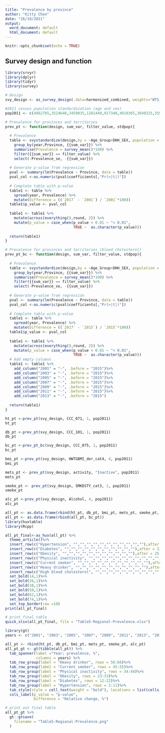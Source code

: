 ```yaml
---
title: "Prevalence by province"
author: "Kitty Chen"
date: "26/10/2021"
output:
  word_document: default
  html_document: default
---
```


```r
knitr::opts_chunk$set(echo = TRUE)
```

## Survey design and function
```r
library(srvyr)
library(dplyr)
library(tidyr)
library(survey)

# Design
svy_design <- as_survey_design(.data=harmonized_combined, weights="WTS_M")

#2011 census population standardization (age and sex)
pop2011 <- c(4962765,3524640,3459035,1281440,917340,4910365,3649325,3593270,1393345,1352950)

# Prevalence for provinces and territories
prev_pt <- function(design, sum_var, filter_value, stdpop){
  
  # Prevalence 
  table <- svystandardize(design,by = ~Age_Group+DHH_SEX, population = stdpop)%>%
    group_by(year,Province, {{sum_var}}) %>%
    summarise(Prevalence = survey_mean()*100) %>%
    filter({{sum_var}} == filter_value) %>%
    select(-Prevalence_se, -{{sum_var}})
  
  # Generate p-value from regression
  pval <- summary(lm(Prevalence ~ Province, data = table))
  pval_col <-as.numeric(pval$coefficients[,"Pr(>|t|)"])
  
  # Complete table with p-value
  table1 <- table %>%
    spread(year, Prevalence) %>%
    mutate(Difference = ((`2017` - `2001`) / `2001`*100))
  table1$p_value <- pval_col
  
  table1 <- table1 %>% 
    mutate(across(everything(),round, 2)) %>%
    mutate(p_value = case_when(p_value < 0.01 ~ "< 0.01",
                               TRUE ~  as.character(p_value)))
  
  return(table1)
}

# Prevalence for provinces and territories (blood cholesterol)
prev_pt_bc <- function(design, sum_var, filter_value, stdpop){
  
  # Prevalence 
  table <- svystandardize(design,by = ~Age_Group+DHH_SEX, population = stdpop)%>%
    group_by(year,Province, {{sum_var}}) %>%
    summarise(Prevalence = survey_mean()*100) %>%
    filter({{sum_var}} == filter_value) %>%
    select(-Prevalence_se, -{{sum_var}})
  
  # Generate p-value from regression
  pval <- summary(lm(Prevalence ~ Province, data = table))
  pval_col <-as.numeric(pval$coefficients[,"Pr(>|t|)"])
  
  # Complete table with p-value
  table1 <- table %>%
    spread(year, Prevalence) %>%
    mutate(Difference = ((`2017` - `2015`) / `2015`*100))
  table1$p_value <- pval_col
  
  table1 <- table1 %>% 
    mutate(across(everything(),round, 2)) %>%
    mutate(p_value = case_when(p_value < 0.01 ~ "< 0.01",
                               TRUE ~  as.character(p_value)))
  # Add empty columns
  table1 <- table1 %>%
    add_column("2001" = "-", .before = "2015")%>%
    add_column("2003" = "-", .before = "2015")%>%
    add_column("2005" = "-", .before = "2015")%>%
    add_column("2007" = "-", .before = "2015")%>%
    add_column("2009" = "-", .before = "2015")%>%
    add_column("2011" = "-", .before = "2015")%>%
    add_column("2013" = "-", .before = "2015") 
  
  return(table1)
}
```


```r
ht_pt <-prev_pt(svy_design, CCC_071, 1, pop2011)
ht_pt
```

```r
db_pt <-prev_pt(svy_design, CCC_101, 1, pop2011)
db_pt
```

```r
bc_pt <-prev_pt_bc(svy_design, CCC_075, 1, pop2011)
bc_pt
```

```r
bmi_pt <-prev_pt(svy_design, HWTGBMI_der_cat4, 4, pop2011)
bmi_pt
```

```r
mets_pt <- prev_pt(svy_design, activity, "Inactive", pop2011)
mets_pt
```

```r
smoke_pt <- prev_pt(svy_design, SMKDSTY_cat3, 1, pop2011)
smoke_pt
```

```r
alc_pt <-prev_pt(svy_design, Alcohol, 4, pop2011)
alc_pt
```

```r
all_pt <- as.data.frame(rbind(ht_pt, db_pt, bmi_pt, mets_pt, smoke_pt, alc_pt))
all_pt <- as.data.frame(rbind(all_pt, bc_pt))
library(huxtable)
library(Rcpp)

all_pt_final<-as_hux(all_pt) %>%
  theme_article()%>%
  insert_row(c("Hypertension", "","","","","","","","","","",""),after = 1) %>%
  insert_row(c("Diabetes", "","","","","","","","","","",""),after = 13) %>%
  insert_row(c("Obesity", "","","","","","","","","","",""),after = 25) %>%
  insert_row(c("Physical inactivity", "","","","","","","","","","",""),after = 37) %>%
  insert_row(c("Current smoker", "","","","","","","","","","",""),after = 49) %>%
  insert_row(c("Heavy drinker", "","","","","","","","","","",""),after = 61) %>%
  insert_row(c("High blood cholesterol", "","","","","","","","","","",""),after = 73)%>%
  set_bold(14,1)%>%
  set_bold(26,1)%>%
  set_bold(38,1)%>%
  set_bold(50,1)%>%
  set_bold(62,1)%>%
  set_bold(74,1)%>%
  set_top_border(row =10) 
print(all_pt_final)

# print final table
quick_xlsx(all_pt_final, file = "Table5-Regional-Prevalence.xlsx")
```

```r
library(gt)
years <- c("2001", "2003", "2005", "2007", "2009", "2011", "2013", "2015", "2017")

all_pt <- rbind(ht_pt, db_pt, bmi_pt, mets_pt, smoke_pt, alc_pt)
all_pt_gt <- gt(tibble(all_pt)) %>%
  tab_spanner(label ="Year; prevalence, %",
              columns = years) %>%
  tab_row_group(label = "Heavy drinker", rows = 56:66)%>%
  tab_row_group(label = "Current smoker", rows = 45:55)%>%
  tab_row_group(label = "Physical inactivity", rows = 34:44)%>%
  tab_row_group(label = "Obesity", rows = 23:33)%>%
  tab_row_group(label = "Diabetes", rows = 12:22)%>%
  tab_row_group(label = "Hypertension", rows = 1:11)%>%
  tab_style(style = cell_text(weight = "bold"), locations = list(cells_row_groups())) %>%
  cols_label(p_value = "p-value",
             Difference = "Relative change, %")

# print out final table 
all_pt_gt %>%
  gt::gtsave(
    filename = "Table5-Regional-Prevalence.png"
  )

```
